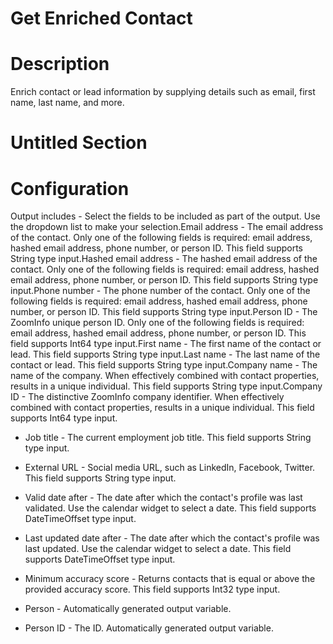 ﻿# Get Enriched Contact

# Description

Enrich contact or lead information by supplying details such as email, first name, last
        name, and more.

# Untitled Section

# Configuration

Output includes - Select the fields to be included as part of the output. Use
              the dropdown list to make your selection.Email address - The email address of the contact. Only one of the following
              fields is required: email address, hashed email address, phone number, or person ID.
              This field supports String type input.Hashed email address - The hashed email address of the contact. Only one of
              the following fields is required: email address, hashed email address, phone number,
              or person ID. This field supports String type input.Phone number - The phone number of the contact. Only one of the following
              fields is required: email address, hashed email address, phone number, or person ID.
              This field supports String type input.Person ID - The ZoomInfo unique person ID. Only one of the following fields is
              required: email address, hashed email address, phone number, or person ID. This field
              supports Int64 type input.First name - The first name of the contact or lead. This field supports
                String type input.Last name - The last name of the contact or lead. This field supports
                String type input.Company name - The name of the company. When effectively combined with contact
              properties, results in a unique individual. This field supports
                String type input.Company ID - The distinctive ZoomInfo company identifier. When effectively
              combined with contact properties, results in a unique individual. This field supports
                Int64 type input.







* Job title - The current employment job title. This field supports String type input.
* External URL - Social media URL, such as LinkedIn, Facebook, Twitter. This field supports String type input.
* Valid date after - The date after which the contact's profile was last validated. Use the calendar widget to select a date. This field supports DateTimeOffset type input.
* Last updated date after - The date after which the contact's profile was last updated. Use the calendar widget to select a date. This field supports DateTimeOffset type input.
* Minimum accuracy score - Returns contacts that is equal or above the provided accuracy score. This field supports Int32 type input.



* Person - Automatically generated output variable.
* Person ID - The ID. Automatically generated output variable.
